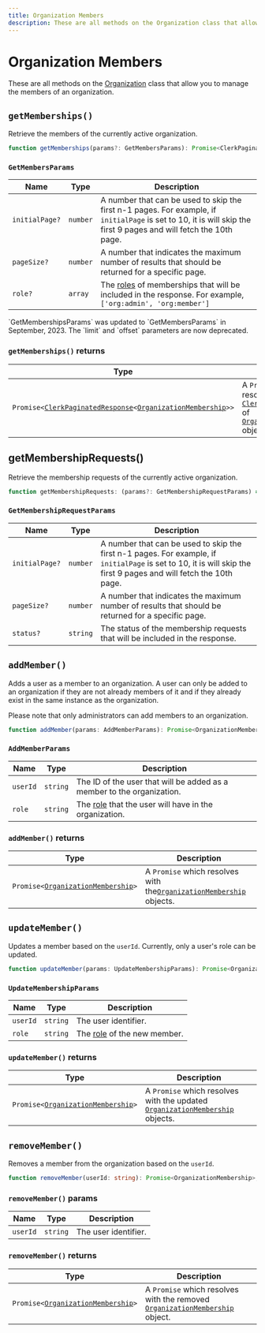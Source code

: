 ```yaml
---
title: Organization Members
description: These are all methods on the Organization class that allow you to manage the members of an organization.
---
```


# Organization Members

These are all methods on the [Organization](/docs/references/javascript/organization/organization) class that allow you to manage the members of an organization.

## `getMemberships()`

Retrieve the members of the currently active organization.

```typescript
function getMemberships(params?: GetMembersParams): Promise<ClerkPaginatedResponse<OrganizationMembership>>;
```

### `GetMembersParams`

| Name | Type | Description |
| --- | --- | --- |
| `initialPage?` | `number` | A number that can be used to skip the first n-1 pages. For example, if `initialPage` is set to 10, it is will skip the first 9 pages and will fetch the 10th page. |
| `pageSize?` | `number` | A number that indicates the maximum number of results that should be returned for a specific page. |
| `role?` | `array` | The [roles](/docs/organizations/roles-permissions) of memberships that will be included in the response. For example, `['org:admin', 'org:member']` |

<Callout type="danger">
  `GetMembershipsParams` was updated to `GetMembersParams` in September, 2023. The `limit` and `offset` parameters are now deprecated.
</Callout>

### `getMemberships()` returns

| Type | Description |
| --- | --- |
| <code>Promise\<[ClerkPaginatedResponse][pag-ref]\<[OrganizationMembership][org-mem-ref]\>></code> | A `Promise` which resolves with a [`ClerkPaginatedResponse`][pag-ref] of [`OrganizationMembership`][org-mem-ref] objects. |

## getMembershipRequests()

Retrieve the membership requests of the currently active organization.

```typescript
function getMembershipRequests: (params?: GetMembershipRequestParams) => Promise<ClerkPaginatedResponse<OrganizationMembershipRequestResource>>;
```

### `GetMembershipRequestParams`

| Name | Type | Description |
| --- | --- | --- |
| `initialPage?` | `number` | A number that can be used to skip the first n-1 pages. For example, if `initialPage` is set to 10, it is will skip the first 9 pages and will fetch the 10th page. |
| `pageSize?` | `number` | A number that indicates the maximum number of results that should be returned for a specific page. |
| `status?` | `string` | The status of the membership requests that will be included in the response. |

## `addMember()`

Adds a user as a member to an organization. A user can only be added to an organization if they are not already members of it and if they already exist in the same instance as the organization.

Please note that only administrators can add members to an organization.

```typescript
function addMember(params: AddMemberParams): Promise<OrganizationMembership>;
```

### `AddMemberParams`

| Name | Type | Description |
| --- | --- | --- |
| `userId` | `string` | The ID of the user that will be added as a member to the organization. |
| `role` | `string` | The [role](/docs/organizations/roles-permissions) that the user will have in the organization. |

### `addMember()` returns

| Type | Description |
| --- | --- |
| <code>Promise\<[OrganizationMembership][org-mem-ref]\></code> | A `Promise` which resolves with the[`OrganizationMembership`][org-mem-ref] objects. |

## `updateMember()`

Updates a member based on the `userId`. Currently, only a user's role can be updated.

```typescript
function updateMember(params: UpdateMembershipParams): Promise<OrganizationMembership>;
```

### `UpdateMembershipParams`

| Name | Type | Description |
| --- | --- | --- |
| `userId` | `string` | The user identifier. |
| `role` | `string` | The [role](/docs/organizations/roles-permissions) of the new member. |

### `updateMember()` returns

| Type | Description |
| --- | --- |
| <code>Promise\<[OrganizationMembership][org-mem-ref]\></code> | A `Promise` which resolves with the updated [`OrganizationMembership`][org-mem-ref] objects. |

## `removeMember()`

Removes a member from the organization based on the `userId`.

```typescript
function removeMember(userId: string): Promise<OrganizationMembership>;
```

### `removeMember()` params

| Name | Type | Description |
| --- | --- | --- |
| `userId` | `string` | The user identifier. |

### `removeMember()` returns

| Type | Description |
| --- | --- |
| <code>Promise\<[OrganizationMembership][org-mem-ref]\></code> | A `Promise` which resolves with the removed [`OrganizationMembership`][org-mem-ref] object. |

[pag-ref]: /docs/references/javascript/types/clerk-paginated-response
[org-mem-ref]: /docs/references/javascript/organization-membership
